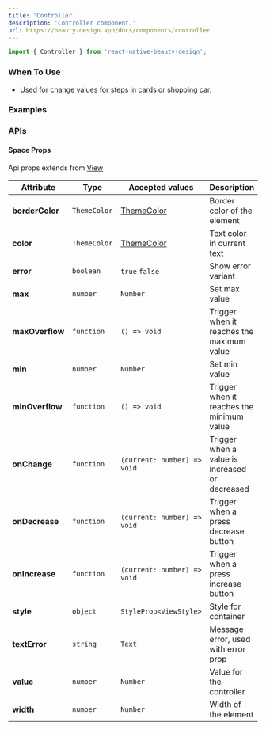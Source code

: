 ```yaml
---
title: 'Controller'
description: 'Controller component.'
url: https://beauty-design.app/docs/components/controller
---
```


```jsx
import { Controller } from 'react-native-beauty-design';
```

### When To Use

* Used for change values for steps in cards or shopping car.

### Examples

<Playground
  id="default"
  title="Default"
  description="Default controller element."
  code={controller.defaultCode}
/>

<Spacer y={2} />

<Playground
  id="max-and-min"
  title="Max and Min"
  description="Max and Min values for the controller."
  code={controller.maxAndMin}
/>

<Spacer y={2} />

<Playground
  id="customize"
  title="Customize"
  description="Customize colors."
  code={controller.customize}
/>

<Spacer y={2} />

### APIs

<Spacer y={2} />

#### Space Props
Api props extends from [View](https://reactnative.dev/docs/view)

| Attribute       | Type         | Accepted values                   | Description                                    | Default    |
|-----------------|--------------|-----------------------------------|------------------------------------------------|------------|
| **borderColor** | `ThemeColor` | [ThemeColor](/docs/default-theme) | Border color of the element                    | `accents4` |
| **color**       | `ThemeColor` | [ThemeColor](/docs/default-theme) | Text color in current text                     | `text`     |
| **error**       | `boolean`    | `true` `false`                    | Show error variant                             | -          |
| **max**         | `number`     | `Number`                          | Set max value                                  | -          |
| **maxOverflow** | `function`   | `() => void`                      | Trigger when it reaches the maximum value      | -          |
| **min**         | `number`     | `Number`                          | Set min value                                  | -          |
| **minOverflow** | `function`   | `() => void`                      | Trigger when it reaches the minimum value      | -          |
| **onChange**    | `function`   | `(current: number) => void`       | Trigger when a value is increased or decreased | -          |
| **onDecrease**  | `function`   | `(current: number) => void`       | Trigger when a press decrease button           | -          |
| **onIncrease**  | `function`   | `(current: number) => void`       | Trigger when a press increase button           | -          |
| **style**       | `object`     | `StyleProp<ViewStyle>`            | Style for container                            | -          |
| **textError**   | `string`     | `Text`                            | Message error, used with error prop            | -          |
| **value**       | `number`     | `Number`                          | Value for the controller                       | -          |
| **width**       | `number`     | `Number`                          | Width of the element                           | -          |
